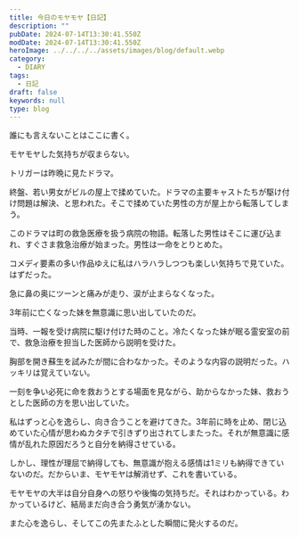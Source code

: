 ```yaml
---
title: 今日のモヤモヤ【日記】
description: ""
pubDate: 2024-07-14T13:30:41.550Z
modDate: 2024-07-14T13:30:41.550Z
heroImage: ../../../../assets/images/blog/default.webp
category:
  - DIARY
tags:
  - 日記
draft: false
keywords: null
type: blog
---
```



誰にも言えないことはここに書く。

モヤモヤした気持ちが収まらない。

トリガーは昨晩に見たドラマ。

終盤、若い男女がビルの屋上で揉めていた。ドラマの主要キャストたちが駆け付け問題は解決、と思われた。そこで揉めていた男性の方が屋上から転落してしまう。

このドラマは町の救急医療を扱う病院の物語。転落した男性はそこに運び込まれ、すぐさま救急治療が始まった。男性は一命をとりとめた。

コメディ要素の多い作品ゆえに私はハラハラしつつも楽しい気持ちで見ていた。はずだった。

急に鼻の奥にツーンと痛みが走り、涙が止まらなくなった。

3年前に亡くなった妹を無意識に思い出していたのだ。

当時、一報を受け病院に駆け付けた時のこと。冷たくなった妹が眠る霊安室の前で、救急治療を担当した医師から説明を受けた。

胸部を開き蘇生を試みたが間に合わなかった。そのような内容の説明だった。ハッキリは覚えていない。

一刻を争い必死に命を救おうとする場面を見ながら、助からなかった妹、救おうとした医師の方を思い出していた。

私はずっと心を逸らし、向き合うことを避けてきた。3年前に時を止め、閉じ込めていた心情が思わぬカタチで引きずり出されてしまたった。それが無意識に感情が乱れた原因だろうと自分を納得させている。

しかし、理性が理屈で納得しても、無意識が抱える感情は1ミリも納得できていないのだ。だからいま、モヤモヤは解消せず、これを書いている。

モヤモヤの大半は自分自身への怒りや後悔の気持ちだ。それはわかっている。わかっているけど、結局まだ向き合う勇気が湧かない。

また心を逸らし、そしてこの先またふとした瞬間に発火するのだ。
